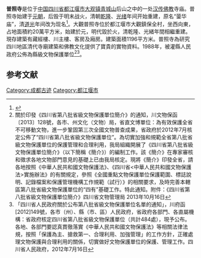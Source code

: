 {{msg:四川省文物保護單位
|名稱 = 大觀普照寺
|編號 = 97
|圖片 = [[File:Puzhao_Temple_in_Dujiangyan.jpg|220px]]
|級別 = S8
|分類 = 
|時代 = 清
|地点 = [[四川省|四川省]][[成都市|成都市]][[都江堰市|都江堰市]]
|坐標 =
|登錄 = 2012年7月16日
}}
'''普照寺'''是位于[[中国|中国]][[四川省|四川省]][[都江堰市|都江堰市]][[大观镇|大观镇]][[青城山|青城山]]后山之中的一处[[汉传佛教|汉传佛教]]寺庙。普照寺始建于[[元朝|元朝]]，后毁于明末战火，清朝[[乾隆|乾隆]]、[[光绪|光绪]]年间开始重建，原名“蓥华庙”，清[[道光|道光]]年间改为现名<ref>{{Cite web|title=普照寺|url=http://www.scszjj.gov.cn/InfoDetail.asp?nid=537|access-date=2015-01-03|archive-date=2015-01-03|archive-url=https://web.archive.org/web/20150103085849/http://www.scszjj.gov.cn/InfoDetail.asp?nid=537|dead-url=yes}}</ref>。大觀普照寺位於都江堰市大觀鎮保全村，坐西向東，占地面積約20萬平方米，始建於元，明代毀於火，清乾隆、光緒年間相繼重建。現存建築有藏經樓、川主樓、客房及廂房。建築面積1196平方米。普照寺為研究四川地區清代寺廟建築和佛教文化提供了寶貴的實物資料。1988年，被灌縣人民政府公佈為縣級文物保護單位<ref>關於印發《四川省第八批省級文物保護單位簡介》的通知，川文物保函〔2013〕128號，各市、州文化（文物）局，省直文博單位：為有效保護全省不可移動文物，進一步鞏固第三次全國文物普查成果，省政府於2012年7月核定公佈了“四川省第八批省級文物保護單位”。為切實加強和規範全省第八批省級文物保護單位的保護管理和合理利用，我局組織開展了《四川省第八批省級文物保護單位簡介》（以下簡稱《簡介》）的編制工作。該《簡介》在專家審核和徵求各地文物部門意見的基礎上已由我局核定。現將《簡介》印發全省，請各地按照《中華人民共和國文物保護法》、《四川省<中華人民共和國文物保護法>實施辦法》的有關規定，參照《全國重點文物保護單位保護範圍、標誌說明、記錄檔案和保護管理機構工作規範（試行）》的相關要求，及時完善本轄區第八批省級文物保護單位的“四有”基礎工作。特此通知。附件：《四川省第八批省級文物保護單位簡介》四川省文物管理局  2013年10月16日</ref><ref>  「四川省人民政府關於公布第八批省級文物保護單位名單的通知」，川府函[2012]149號，各市（州）、縣（市、區）人民政府，省政府各部門、各直屬機構：省政府核定四川省第八批省級文物保護單位（共計484處），現予公布。各地、各部門要認真貫徹落實《中華人民共和國文物保護法》等相關法律法規，按照「保護為主、搶救第一、合理利用、加強管理」的工作方針，正確處理文物保護與合理利用的關係，切實做好文物保護單位的保護、管理工作。四川省人民政府，2012年7月16日</ref>。

==参考文献==
{{reflist}}

{{成都市境内的四川省文物保护单位}}
[[Category:成都古迹|Category:成都古迹]]
[[Category:都江堰市|Category:都江堰市]]